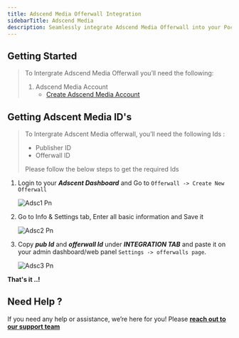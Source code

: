 ```yaml
---
title: Adscend Media Offerwall Integration
sidebarTitle: Adscend Media
description: Seamlessly integrate Adscend Media Offerwall into your Pocket Script application
---
```


## Getting Started

> To Intergrate Adscend Media Offerwall you’ll need the following:
>
> 1. Adscend Media Account
>    - [Create Adscend Media Account](https://adscendmedia.com/publishers/apply)

## Getting Adscent Media ID's

> To Intergrate Adscent Media offerwall, you’ll need the following Ids :
>
> - Publisher ID
> - Offerwall ID
>
> Please follow the below steps to get the required Ids

1. Login to your **_Adscent Dashboard_** and Go to `Offerwall -> Create New Offerwall`

   ![Adsc1 Pn](/images/adsc1.png)
2. Go to Info & Settings tab, Enter all basic information and Save it

   ![Adsc2 Pn](/images/adsc2.png)
3. Copy **_pub Id_** and **_offerwall Id_** under **_INTEGRATION TAB_**  and paste it on your admin dashboard/web panel  `Settings -> offerwalls page`.

   ![Adsc3 Pn](/images/adsc3.png)

**That's it ..\!**

## Need Help ?

If you need any help or assistance, we’re here for you\! Please [**reach out to our support team**](https://droidoxy.com/support/)